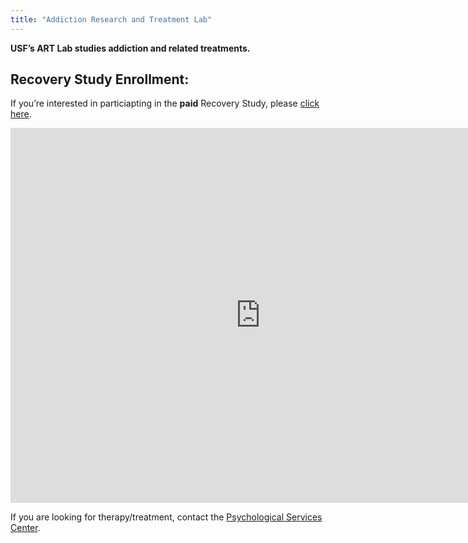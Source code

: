 ```yaml
---
title: "Addiction Research and Treatment Lab"
---
```

 
**USF's ART Lab studies addiction and related treatments.**

::: {.callout-important}
# Recovery Study Enrollment:
If you're interested in particiapting in the **paid** Recovery Study, please [click here](https://artlabusf.github.io/RecoveryStudy). 
:::

<!-- For desktop devices -->
<div class="desktop-only">
  <iframe src="https://slides.com/jd_dato/bold/embed" width="800" height="600" title="Bold" scrolling="no" frameborder="0" webkitallowfullscreen mozallowfullscreen allowfullscreen></iframe>
</div>

<!-- For mobile devices -->
<div class="mobile-only">
  <iframe src="https://slides.com/jd_dato/bold/embed" width="300" height="225" title="Bold" scrolling="no" frameborder="0" webkitallowfullscreen mozallowfullscreen allowfullscreen></iframe>
</div>

<style>
  /* Styles for desktop devices */
@media (min-width: 768px) {
  .desktop-only {
    display: block;
  }
  .mobile-only {
    display: none;
  }
  .slide-iframe {
    width: 80%; 
    height: 0;
    padding-bottom: 75%; 
  }
}

/* Styles for mobile devices */
@media (max-width: 767px) {
  .desktop-only {
    display: none;
  }
  .mobile-only {
    display: block;
  }
  .slide-iframe {
    width: 90%; 
    height: 0;
    padding-bottom: 60%; 
  }
}

</style>






If you are looking for therapy/treatment, contact the [Psychological Services Center](https://www.usf.edu/arts-sciences/departments/psychology/psychological-services-center/).




<!-- <iframe src="https://www.google.com/maps/embed?pb=!1m18!1m12!1m3!1d3520.711748323255!2d-82.42076268477186!3d28.06382468264554!2m3!1f0!2f0!3f0!3m2!1i1024!2i768!4f13.1!3m3!1m2!1s0x88c2c7bd01d8c54b%3A0xd6094c7c7033753d!2sPsychology%20and%20Communication%20Sciences%20and%20Disorders%20Lab%20Building%2C%20Tampa%2C%20FL%2033620!5e0!3m2!1sen!2sus!4v1675713543249!5m2!1sen!2sus" width="800" height="300" style="border:0;" allowfullscreen="" loading="lazy" referrerpolicy="no-referrer-when-downgrade"></iframe> -->




